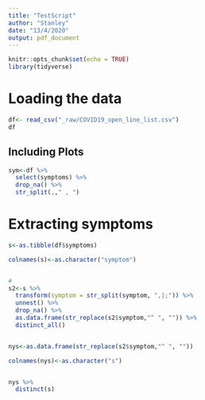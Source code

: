 ```yaml
---
title: "TestScript"
author: "Stanley"
date: "13/4/2020"
output: pdf_document
---
```


```r
knitr::opts_chunk$set(echo = TRUE)
library(tidyverse)
```

# Loading the data
```r
df<- read_csv("_raw/COVID19_open_line_list.csv")
df

```

## Including Plots
```r
sym<-df %>%
  select(symptoms) %>%
  drop_na() %>%
  str_split(.," , ")

```

# Extracting symptoms
```r

s<-as.tibble(df$symptoms)

colnames(s)<-as.character("symptom")


# 
s2<-s %>%
  transform(symptom = str_split(symptom, ",|;")) %>%
  unnest() %>%
  drop_na() %>%
  as.data.frame(str_replace(s2$symptom,"^ ", "")) %>%
  distinct_all()


nys<-as.data.frame(str_replace(s2$symptom,"^ ", ""))

colnames(nys)<-as.character("s")


nys %>%
  distinct(s)


```

